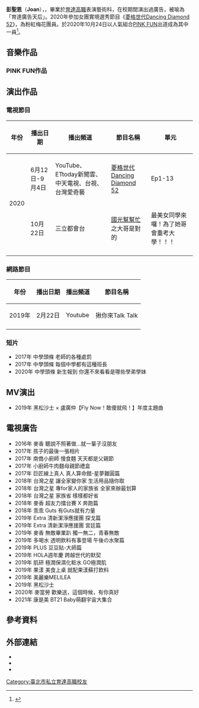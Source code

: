 {{藝人
| 姓名 = 彭聖恩
| 類型 = 女藝人
| 圖片 = 聖恩202105.jpg
| 圖片尺寸 = 
| 羅馬拼音 = Peng Seng En
| 英文名 = Joan
| 暱稱 = 彭董
| 國籍 = {{ROC}}
| 出生日期 = {{Birth_date_and_age|2001|5|15}}
| 出生地點 = {{TWN}}[[新北市|新北市]]
| 教育程度 = [[育達高職|育達高職]]表演藝術科<br>[[中國文化大學|中國文化大學]]中國戲劇學系
| 音樂類型 = [[華語流行音樂|華語流行音樂]]
| 職業 = [[學生|學生]]、[[歌手|歌手]]、[[廣告|廣告]]
| 語言 = [[中華民國國語|國語]]、[[英語|英語]]
| 活躍年代 = 2020年至今
| 唱片公司 = [[台灣索尼音樂娛樂|台灣索尼音樂娛樂]]
| 經紀公司 = 星舞娛樂<br>[[金星娛樂|野火娛樂]]（2020年-至今）
| 網站 = 
| 音樂專輯 = 
| 相關團體 = [[PINK_FUN|PINK FUN]]
| imdb = 
}}
'''彭聖恩'''（'''Joan'''），{{BD|2001年|5月15日||}}，畢業於[[育達高職|育達高職]]表演藝術科，在校期間演出過廣告，被喻為「育達廣告天后」。2020年參加女團實境選秀節目《[[菱格世代Dancing_Diamond_52|菱格世代Dancing Diamond 52]]》，為粉紅梅花團員。於2020年10月24日以人氣組合[[PINK_FUN|PINK FUN]]出道成為其中一員<ref>{{cite news |author1=鏡週刊 |title=女團親曝出道前辛酸！　收入歸零暫別家人…PINK FUN苦熬翻身出片 |url=https://star.ettoday.net/news/1842017 |accessdate=2020-12-31 |work=ETtoday星光雲 |date=2020-10-29}}</ref>。

==音樂作品==
===PINK FUN作品===
{{For|《PINK FUN》之作品|PINK FUN#音樂作品}}

== 演出作品 ==
===電視節目===
{| class="wikitable" 
!年份
!播出日期
!播出頻道
!節目名稱
!單元
|-
| rowspan="2" |2020
|6月12日-9月4日
|YouTube、ETtoday新聞雲、中天電視、台視、台灣愛奇藝
|[[菱格世代Dancing_Diamond_52|菱格世代Dancing Diamond 52]]
|Ep1-13
|-
|10月22日
|三立都會台
|[[國光幫幫忙|國光幫幫忙]]之大哥是對的
|最美女同學來囉！為了她哥會重考大學！！！
|-
|}

===網路節目===
{| class="wikitable"
|- 
!年份
!播出日期
!播出頻道
!節目名稱
|- 
| rowspan="1" |2019年
|2月22日
|Youtube
|揪你來Talk Talk 
|- 
|}

===短片===
* 2017年 中學頭條 老師的各種處罰
* 2017年 中學頭條 每個中學都有這種班長
* 2020年 中學頭條 新生報到 你還不來看看是哪些學弟學妹

== MV演出 ==
*2019年 黑松沙士 × 盧廣仲【Fly Now！敢傻就飛！】年度主題曲

== 電視廣告 ==
*2016年 麥香 聽說不照著做…就一輩子沒朋友
*2017年 孩子的最後一張相片
*2017年 南僑小廚師 慢食麵 天天都是父親節
*2017年 小廚師牛肉麵母親節禮盒
*2017年 巨匠線上真人 真人算命館-星夢難圓篇
*2018年 台灣之星 讓全家變你家 生活用品隨你取
*2018年 台灣之星 專for家人的家族省 全家來辦最划算
*2018年 台灣之星 家族省 樣樣都好省
*2018年 麥香 超友力擂台賽 X 奔跑篇
*2018年 乖乖 Guts 有Guts就有力量 
*2019年 Extra 清新潔淨應援團 探戈篇
*2019年 Extra 清新潔淨應援團 宮廷篇 
*2019年 麥香 無敵畢業趴 獨一無二，青春無敵
*2019年 多喝水 透明飲料有事登場 午後の水聚篇
*2019年 PLUS 豆豆貼-大師篇
*2019年 HOLA週年慶 跨越世代的默契
*2019年 肌研 極潤保濕化粧水 GO極潤肌
*2019年 果漾 美食上桌 就配果漾蘇打飲料
*2019年 美麗樂MELILEA
*2019年 黑松沙士
*2020年 麥當勞 歡樂送，這個時候，有你真好
*2021年 康是美 BT21 Baby萌翻宇宙大集合

== 參考資料 ==
{{Reflist|2}}
==外部連結==
*{{Facebook|joanpong0515|彭聖恩}}
*{{Instagram|joanpong_515|彭聖恩}}
*{{YouTube|channel=UCiJhyN_yXqm-k69mBkajIbw}}

[[Category:臺北市私立育達高職校友|Category:臺北市私立育達高職校友]]